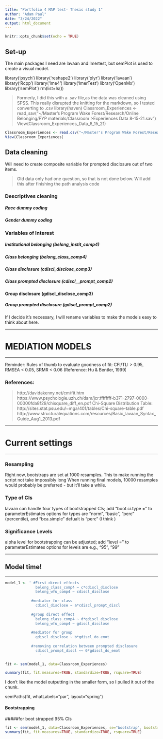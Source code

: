 ```yaml
---
title: "Portfolio 4 MAP test- Thesis study 1"
author: "Adam Paul"
date: "3/24/2022"
output: html_document
---
```


```r
knitr::opts_chunk$set(echo = TRUE)
```

## Set-up

The main packages I need are lavaan and lmertest, but semPlot is used to create a visual model.


library('psych')
library('reshape2')
library('plyr')
library('lavaan')
library('Rcpp')
library('lme4')
library('lmerTest')
library('OpenMx')
library('semPlot')
rm(list=ls())





> Formerly, I did this with a .sav file,as the data was cleaned using SPSS. This really disrupted the knitting for the markdown, so I tested converting to .csv
>library(haven)
>Classroom_Experiences <- read_sav("~/Master's Program Wake Forest/Research/Online Belonging/FYP materials/Classroom >Experiences Data 8-15-21.sav")
>View(Classroom_Experiences_Data_8_15_21)

```r
Classroom_Experiences <- read.csv("~/Master's Program Wake Forest/Research/Online Belonging/FYP materials/MAP data -csv test.csv")
View(Classroom_Experiences)
```

## Data cleaning

Will need to create composite variable for prompted disclosure out of two items.

> Old data only had one question, so that is not done below. Will add this after finishing the path analysis code

### Descriptives cleaning

##### Race dummy coding

##### Gender dummy coding

### Variables of Interest

##### Institutional belonging (belong_instit_comp4)


##### Class belonging (belong_class_comp4)


##### Class disclosure (cdiscl_disclose_comp3)


##### Class prompted disclosure (cdiscl__prompt_comp2)


#### Group disclosure (gdiscl_disclose_comp3)


##### Group prompted disclosure (gdiscl_prompt_comp2)



If I decide it's necessary, I will rename variables to make the models easy to think about here.


------------------

# MEDIATION MODELS

------------------

Reminder: Rules of thumb to evaluate goodness of fit: CFI/TLI > 0.95, RMSEA < 0.05, SRMR < 0.06  (Reference: Hu & Bentler, 1999)

### References: 
> http://davidakenny.net/cm/fit.htm
 https://www.psychologie.uzh.ch/dam/jcr:ffffffff-b371-2797-0000-00000fda8f29/chisquare_diff_en.pdf
 Chi-Square Distribution Table: http://sites.stat.psu.edu/~mga/401/tables/Chi-square-table.pdf
 http://www.structuralequations.com/resources/Basic_lavaan_Syntax_Guide_Aug1_2013.pdf

------------------

# Current settings 

------------------

### Resampling 
 Right now, bootstraps are set at 1000 resamples. This to make running the script not take impossibly long
 When running final models, 10000 resamples would probably be preferred - but it'll take a while. 

### Type of CIs
 lavaan can handle four types of bootstrapped CIs; add "boot.ci.type = " to parameterEstimates
 options for types are "norm", "basic", "perc" (percentile), and "bca.simple" 
 defualt is "perc" (I think )

### Significance Levels
 alpha level for bootstrapping can be adjusted; add "level = " to parameterEstimates 
 options for levels are e.g., "95", "99"

------------------

## Model time!

------------------

```r
model_1 <- ' #First direct effects
              belong_class_comp4 ~ c*cdiscl_disclose
              belong_wfu_comp4 ~ cdiscl_disclose
              
            #mediator for class
              cdiscl_disclose ~ a*cdiscl_prompt_discl
            
            #group direct effect
              belong_class_comp4 ~ d*gdiscl_disclose
              belong_wfu_comp4 ~ gdiscl_disclose
              
            #mediator for group
              gdiscl_disclose ~ b*gdiscl_do_emot
              
            #removing correlation between prompted disclosure
              cdiscl_prompt_discl ~~ 0*gdiscl_do_emot
                '
```



```r
fit <- sem(model_1, data=Classroom_Experiences)

summary(fit, fit.measures=TRUE, standardize=TRUE, rsquare=TRUE)
```

I don't like the model outputting in the smaller form, so I pulled it out of the chunk.

semPaths(fit, whatLabels="par", layout="spring")

#### Bootstrapping

#####for boot strapped 95% CIs

```r
fit <- sem(model_1, data=Classroom_Experiences, se="bootstrap", bootstrap = 1000)
summary(fit, fit.measures=TRUE, standardize=TRUE, rsquare=TRUE)
```